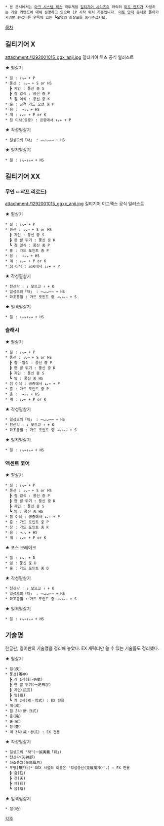 * 본 문서에서는 [[아크 시스템 웍스]] 격투게임 [[길티기어 시리즈]]의 캐릭터 [[미토 안지]]가 사용하는 기술 커맨드에 대해 설명하고 있으며 1P 시작 위치 기준입니다. [[미토 안지]] 문서로 돌아가시려면 편집버튼 왼쪽에 있는 ┗모양의 화살표를 눌러주십시오.

[[목차]]

== 길티기어 X ==
attachment:/1292001015_ggx_anji.jpg
길티기어 젝스 공식 일러스트

★ 필살기
 * 질 : ↓↘→ + P
 * 풍신 : ↓↘→ + S or HS
   ┣ 지인 : 풍신 중 S
   ┣ 침 일식 : 풍신 중 P
   ┗ 침 이식 : 풍신 중 K
 * 홍 : 공격 가드 모션 중 P
 * 음 :  →↓↘ + HS
 * 계 : ↓↙← + P or K
 * 침 이식(공중) : 공중에서 ↓↙← + P

★ 각성필살기
 * 일성오의「채」 : →↘↓↙←→ + HS

★ 일격필살기
 * 절 : ↓↘→↓↘→ + HS

== 길티기어 XX ==
=== 무인 ~ 샤프 리로드) ===
attachment:/1292001015_ggxx_anji.jpg
길티기어 이그젝스 공식 일러스트

★ 필살기
 * 질 : ↓↘→ + P
 * 풍신 : ↓↘→ + S or HS
   ┣ 지인 : 풍신 중 S
   ┣ 한 발 뛰기 : 풍신 중 K
   ┗ 침 일식 : 풍신 중 P
 * 홍 : 가드 포인트 중 P
 * 음 :  →↓↘ + HS
 * 계 : ↓↙← + P or K
 * 침·이식 : 공중에서 ↓↙← + P

★ 각성필살기
 * 천신각 : ↓ 모으고 ↑ + K
 * 일성오의「채」 : →↘↓↙←→ + HS
 * 화조풍월 : 가드 포인트 중 →↘↓↙← + S

★ 일격필살기
 * 절 : ↓↘→↓↘→ + HS

=== 슬래시 ===
★ 필살기
 * 질 : ↓↘→ + P
 * 풍신 : ↓↘→ + S or HS
   ┣ 침 ·일식 : 풍신 중 P
   ┣ 한 발 뛰기 : 풍신 중 K
   ┣ 지인 : 풍신 중 S
   ┗ 임 : 풍신 중 HS
 * 침 이식 : 공중에서 ↓↙← + P
 * 홍 : 가드 포인트 중 P
 * 음 :  →↓↘ + HS
 * 계 : ↓↙← + P or K

★ 각성필살기
 * 일성오의「채」 : →↘↓↙←→ + HS
 * 천신각 : ↓ 모으고 ↑ + K
 * 화조풍월 : 가드 포인트 중 →↘↓↙← + S

★ 일격필살기
 * 절 : ↓↘→↓↘→ + HS

=== 액센트 코어 ===
★ 필살기
 * 질 : ↓↘→ + P
 * 풍신 : ↓↘→ + S or HS
   ┣ 침 일식 : 풍신 중 P
   ┣ 한 발 뛰기 : 풍신 중 K
   ┣ 지인 : 풍신 중 S
   ┗ 임 : 풍신 중 HS
 * 침 이식 : 공중에서 ↓↙← + P
 * 홍 : 가드 포인트 중 P
 * 창 : 가드 포인트 중 K
 * 음 : →↓↘ + HS
 * 계 : ↓↙← + P or K

★ 포스 브레이크
 * 질 : ↓↘→ + D
 * 임 : 풍신 중 D
 * 홍 : 가드 포인트 중 D

★ 각성필살기
 * 천신각 : ↓ 모으고 ↑ + K
 * 일성오의「채」 : →↘↓↙←→ + HS
 * 화조풍월 : 가드 포인트 중 →↘↓↙← + S

★ 일격필살기
 * 절 : ↓↘→↓↘→ + HS

== 기술명 ==
한글판, 일어판의 기술명을 정리해 놓았다. EX 캐릭터만 쓸 수 있는 기술들도 정리했다.

★ 필살기
 * 질(疾)
 * 풍신(風神)
   ┣ 침 1식(針·壱式)
   ┣ 한 발 뛰기(一足飛び)
   ┣ 지인(凪刃)
   ┣ 임(臨)
   ┗ 계 2식(戒・弐式) : EX 전용
 * 계(戒)
 * 침 2식(針·弐式)
 * 음(陰)
 * 홍(紅)
 * 창(蒼)
 * 계 3식(戒・参式) : EX 전용

★ 각성필살기
 * 일성오의 "채"(一誠奥義「彩」)
 * 천신각(天神脚)
 * 화조풍월(花鳥風月)
 * 무형(無形)[* GGX 시절의 이름은 '각성풍신(覚醒風神)'.] : EX 전용
   ┣ 홍(紅)
   ┣ 천(天)
   ┣ 채(彩)
   ┗ 음(陰)

★ 일격필살기
 * 절(絶)

[[각주]]
